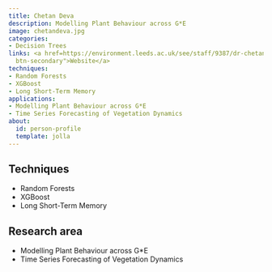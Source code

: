 ```yaml
---
title: Chetan Deva
description: Modelling Plant Behaviour across G*E
image: chetandeva.jpg
categories:
- Decision Trees
links: <a href=https://environment.leeds.ac.uk/see/staff/9387/dr-chetan-deva class="btn
  btn-secondary">Website</a>
techniques:
- Random Forests
- XGBoost
- Long Short-Term Memory
applications:
- Modelling Plant Behaviour across G*E
- Time Series Forecasting of Vegetation Dynamics
about:
  id: person-profile
  template: jolla
---
```

   
:::{#person-profile}
:::
   
##
## Techniques
   
- Random Forests
- XGBoost
- Long Short-Term Memory
   
##
## Research area
   
- Modelling Plant Behaviour across G*E
- Time Series Forecasting of Vegetation Dynamics
